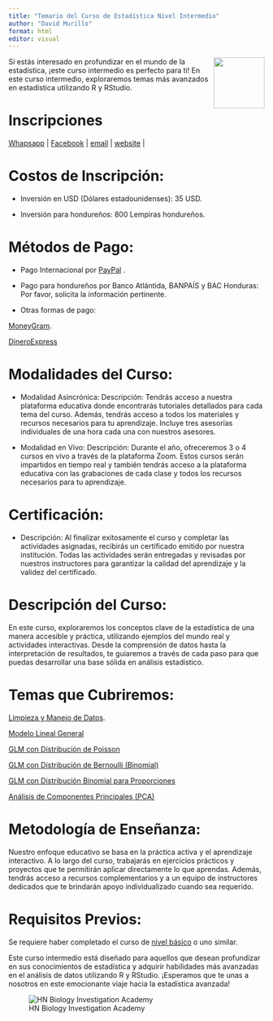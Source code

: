 ---
title: "Temario del Curso de Estadística Nivel Intermedio"
author: "David Murillo"
format: html
editor: visual
---

[<img src="HN Cursos publicidad/HN Biology Inv Circle.jpg" align="right" width="100"/>](https://www.hnbiology.org/)

Si estás interesado en profundizar en el mundo de la estadística, ¡este curso intermedio es perfecto para ti! En este curso intermedio, exploraremos temas más avanzados en estadística utilizando R y RStudio. 

# Inscripciones

<!-- Start Badges -->

| [Whapsapp](http://wa.me/+50499549551) \| [Facebook](https://www.facebook.com/Hn.Biology.Investigation?mibextid=ZbWKwL) \| [email](admi@hnbiology.org) \| [website](https://www.hnbiology.org/) \|

<!-- End Badges -->

# Costos de Inscripción:

-   Inversión en USD (Dólares estadounidenses): 35 USD.

-   Inversión para hondureños: 800 Lempiras hondureños.

# Métodos de Pago:

-   Pago Internacional por [PayPal](https://www.paypal.com/paypalme/hnbiologyinv) .

-   Pago para hondureños por Banco Atlántida, BANPAÍS y BAC Honduras: Por favor, solicita la información pertinente.

-   Otras formas de pago:

[MoneyGram](https://www.moneygram.com/mgo/us/es/send/como-enviar-dinero/enviar-en-linea/).

[DineroExpress](https://www.dineroexpress.com/WebPortalDexDigital/)

# Modalidades del Curso:

-   Modalidad Asincrónica: Descripción: Tendrás acceso a nuestra plataforma educativa donde encontrarás tutoriales detallados para cada tema del curso. Además, tendrás acceso a todos los materiales y recursos necesarios para tu aprendizaje. Incluye tres asesorías individuales de una hora cada una con nuestros asesores.

-   Modalidad en Vivo: Descripción: Durante el año, ofreceremos 3 o 4 cursos en vivo a través de la plataforma Zoom. Estos cursos serán impartidos en tiempo real y también tendrás acceso a la plataforma educativa con las grabaciones de cada clase y todos los recursos necesarios para tu aprendizaje.

# Certificación:

-   Descripción: Al finalizar exitosamente el curso y completar las actividades asignadas, recibirás un certificado emitido por nuestra institución. Todas las actividades serán entregadas y revisadas por nuestros instructores para garantizar la calidad del aprendizaje y la validez del certificado.

# Descripción del Curso:

En este curso, exploraremos los conceptos clave de la estadística de una manera accesible y práctica, utilizando ejemplos del mundo real y actividades interactivas. Desde la comprensión de datos hasta la interpretación de resultados, te guiaremos a través de cada paso para que puedas desarrollar una base sólida en análisis estadístico.

# Temas que Cubriremos:

[Limpieza y Manejo de Datos](Introduccion.html).

[Modelo Lineal General](EstadisticaDescriptiva.html)

[GLM con Distribución de Poisson](Hipotesis.html)

[GLM con Distribución de Bernoulli (Binomial)](Anova.html)

[GLM con Distribución Binomial para Proporciones](ChiCuadrado.html)

[Análisis de Componentes Principales (PCA)](Correlacion.html)

# Metodología de Enseñanza:

Nuestro enfoque educativo se basa en la práctica activa y el aprendizaje interactivo. A lo largo del curso, trabajarás en ejercicios prácticos y proyectos que te permitirán aplicar directamente lo que aprendas. Además, tendrás acceso a recursos complementarios y a un equipo de instructores dedicados que te brindarán apoyo individualizado cuando sea requerido.

# Requisitos Previos:

Se requiere haber completado el curso de [nivel básico](https://hn-biology-investigation.github.io/TemarioCursoAnalisisEstadisticoBasico/) o uno similar.

Este curso intermedio está diseñado para aquellos que desean profundizar en sus conocimientos de estadística y adquirir habilidades más avanzadas en el análisis de datos utilizando R y RStudio. ¡Esperamos que te unas a nosotros en este emocionante viaje hacia la estadística avanzada!

![HN Biology Investigation Academy](HN%20Cursos%20publicidad/HN%20Biology%20Inv%20large.jpg)
